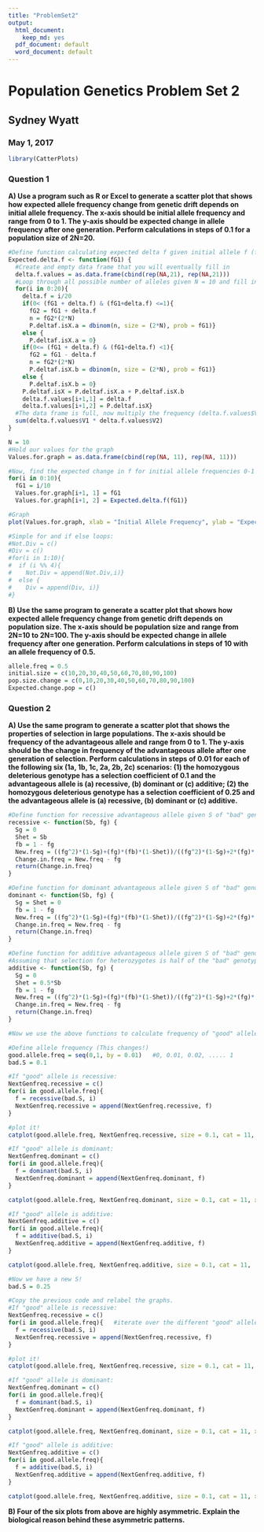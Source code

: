 ```yaml
---
title: "ProblemSet2"
output:
  html_document: 
    keep_md: yes
  pdf_document: default
  word_document: default
---
```

# Population Genetics Problem Set 2  
## Sydney Wyatt  
### May 1, 2017  
```r
library(CatterPlots)
```

### Question 1

**A) Use a program such as R or Excel to generate a scatter plot that shows how expected allele frequency change from genetic drift depends on initial allele frequency. The x-axis should be initial allele frequency and range from 0 to 1. The y-axis should be expected change in allele frequency after one generation. Perform calculations in steps of 0.1 for a population size of 2N=20.**  
```r
#Define function calculating expected delta f given initial allele f (fG1)
Expected.delta.f <- function(fG1) {
  #Create and empty data frame that you will eventually fill in
  delta.f.values = as.data.frame(cbind(rep(NA,21), rep(NA,21)))
  #Loop through all possible number of alleles given N = 10 and fill in the data frame
  for(i in 0:20){
    delta.f = i/20
    if(0< (fG1 + delta.f) & (fG1+delta.f) <=1){
      fG2 = fG1 + delta.f
      n = fG2*(2*N)
      P.deltaf.isX.a = dbinom(n, size = (2*N), prob = fG1)}
    else {
      P.deltaf.isX.a = 0}
    if(0<= (fG1 + delta.f) & (fG1+delta.f) <1){
      fG2 = fG1 - delta.f
      n = fG2*(2*N)
      P.deltaf.isX.b = dbinom(n, size = (2*N), prob = fG1)}
    else {
      P.deltaf.isX.b = 0}
    P.deltaf.isX = P.deltaf.isX.a + P.deltaf.isX.b
    delta.f.values[i+1,1] = delta.f
    delta.f.values[i+1,2] = P.deltaf.isX}
  #The data frame is full, now multiply the frequency (delta.f.values$V1) by the probability of X = x (delta.f.values$V2) and sum
  sum(delta.f.values$V1 * delta.f.values$V2)
}

N = 10
#Hold our values for the graph
Values.for.graph = as.data.frame(cbind(rep(NA, 11), rep(NA, 11)))

#Now, find the expected change in f for initial allele frequencies 0-1
for(i in 0:10){
  fG1 = i/10
  Values.for.graph[i+1, 1] = fG1
  Values.for.graph[i+1, 2] = Expected.delta.f(fG1)}

#Graph
plot(Values.for.graph, xlab = "Initial Allele Frequency", ylab = "Expected Change in Allele Frequency", main = "Expected Change in Allele Frequency Given Constant Population Size and Variable Initial Allele Frequency")

```

```r
#Simple for and if else loops:
#Not.Div = c()
#Div = c()
#for(i in 1:10){
#  if (i %% 4){
#    Not.Div = append(Not.Div,i)}
#  else {
#    Div = append(Div, i)}
#}


```


**B) Use the same program to generate a scatter plot that shows how expected allele frequency change from genetic drift depends on population size. The x-axis should be population size and range from 2N=10 to 2N=100. The y-axis should be expected change in allele frequency after one generation. Perform calculations in steps of 10 with an allele frequency of 0.5.**  
```r
allele.freq = 0.5
initial.size = c(10,20,30,40,50,60,70,80,90,100)
pop.size.change = c(0,10,20,30,40,50,60,70,80,90,100)
Expected.change.pop = c()


```


### Question 2  

**A) Use the same program to generate a scatter plot that shows the properties of selection in large populations. The x-axis should be frequency of the advantageous allele and range from 0 to 1. The y-axis should be the change in frequency of the advantageous allele after one generation of selection. Perform calculations in steps of 0.01 for each of the following six (1a, 1b, 1c, 2a, 2b, 2c) scenarios: (1) the homozygous deleterious genotype has a selection coefficient of 0.1 and the advantageous allele is (a) recessive, (b) dominant or (c) additive; (2) the homozygous deleterious genotype has a selection coefficient of 0.25 and the advantageous allele is (a) recessive, (b) dominant or (c) additive.**  

```r
#Define function for recessive advantageous allele given S of "bad" genotype & frequency of "good" allele
recessive <- function(Sb, fg) {
  Sg = 0
  Shet = Sb
  fb = 1 - fg
  New.freq = ((fg^2)*(1-Sg)+(fg)*(fb)*(1-Shet))/((fg^2)*(1-Sg)+2*(fg)*(fb)*(1-Shet)+(fb^2)*(1-Sb))
  Change.in.freq = New.freq - fg
  return(Change.in.freq)
}

#Define function for dominant advantageous allele given S of "bad" genotype & frequency of "good" allele
dominant <- function(Sb, fg) {
  Sg = Shet = 0
  fb = 1 - fg
  New.freq = ((fg^2)*(1-Sg)+(fg)*(fb)*(1-Shet))/((fg^2)*(1-Sg)+2*(fg)*(fb)*(1-Shet)+(fb^2)*(1-Sb))
  Change.in.freq = New.freq - fg
  return(Change.in.freq)
}

#Define function for additive advantageous allele given S of "bad" genotype & frequency of "good" allele
#Assuming that selection for heterozygotes is half of the "bad" genotype's selection
additive <- function(Sb, fg) {
  Sg = 0
  Shet = 0.5*Sb
  fb = 1 - fg
  New.freq = ((fg^2)*(1-Sg)+(fg)*(fb)*(1-Shet))/((fg^2)*(1-Sg)+2*(fg)*(fb)*(1-Shet)+(fb^2)*(1-Sb))
  Change.in.freq = New.freq - fg
  return(Change.in.freq)
}
```

```r
#Now we use the above functions to calculate frequency of "good" allele in next generation

#Define allele frequency (This changes!)
good.allele.freq = seq(0,1, by = 0.01)   #0, 0.01, 0.02, ..... 1
bad.S = 0.1

#If "good" allele is recessive:
NextGenfreq.recessive = c()
for(i in good.allele.freq){
  f = recessive(bad.S, i)
  NextGenfreq.recessive = append(NextGenfreq.recessive, f)
}

#plot it!
catplot(good.allele.freq, NextGenfreq.recessive, size = 0.1, cat = 11, xlab = "Initial Allele Frequency", ylab = "Change in Allele Frequency", main = "1a: S = 0.1, allele is recessive")

#If "good" allele is dominant:
NextGenfreq.dominant = c()
for(i in good.allele.freq){
  f = dominant(bad.S, i)
  NextGenfreq.dominant = append(NextGenfreq.dominant, f)
}

catplot(good.allele.freq, NextGenfreq.dominant, size = 0.1, cat = 11, xlab = "Initial Allele Frequency", ylab = "Change in Allele Frequency", main = "1b: S = 0.1, allele is dominant")

#If "good" allele is additive:
NextGenfreq.additive = c()
for(i in good.allele.freq){
  f = additive(bad.S, i)
  NextGenfreq.additive = append(NextGenfreq.additive, f)
}

catplot(good.allele.freq, NextGenfreq.additive, size = 0.1, cat = 11,  xlab = "Initial Allele Frequency", ylab = "Change in Allele Frequency", main = "1c: S = 0.1, allele is additive")

#Now we have a new S!
bad.S = 0.25

#Copy the previous code and relabel the graphs.
#If "good" allele is recessive:
NextGenfreq.recessive = c()
for(i in good.allele.freq){   #iterate over the different "good" allele frequencies
  f = recessive(bad.S, i)
  NextGenfreq.recessive = append(NextGenfreq.recessive, f)
}

#plot it!
catplot(good.allele.freq, NextGenfreq.recessive, size = 0.1, cat = 11, xlab = "Initial Allele Frequency", ylab = "Change in Allele Frequency", main = "2a: S = 0.25, allele is recessive")

#If "good" allele is dominant:
NextGenfreq.dominant = c()
for(i in good.allele.freq){
  f = dominant(bad.S, i)
  NextGenfreq.dominant = append(NextGenfreq.dominant, f)
}

catplot(good.allele.freq, NextGenfreq.dominant, size = 0.1, cat = 11, xlab = "Initial Allele Frequency", ylab = "Change in Allele Frequency", main = "2b: S = 0.25, allele is dominant")

#If "good" allele is additive:
NextGenfreq.additive = c()
for(i in good.allele.freq){
  f = additive(bad.S, i)
  NextGenfreq.additive = append(NextGenfreq.additive, f)
}

catplot(good.allele.freq, NextGenfreq.additive, size = 0.1, cat = 11, xlab = "Initial Allele Frequency", ylab = "Change in Allele Frequency", main = "2c: S = 0.25, allele is additive")

```





**B) Four of the six plots from above are highly asymmetric. Explain the biological reason behind these asymmetric patterns.**  



